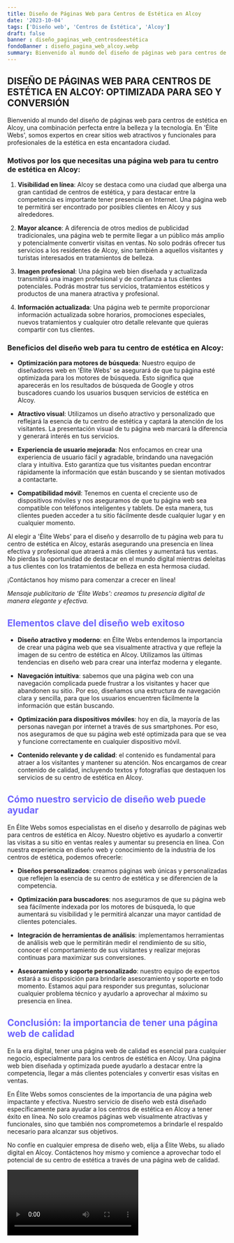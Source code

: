 ```yaml
---
title: Diseño de Páginas Web para Centros de Estética en Alcoy
date: '2023-10-04'
tags: ['Diseño web', 'Centros de Estética', 'Alcoy']
draft: false
banner : diseño_paginas_web_centrosdeestética
fondoBanner : diseño_pagina_web_alcoy.webp
summary: Bienvenido al mundo del diseño de páginas web para centros de estética en Alcoy, una combinación perfecta entre la belleza y la tecnología. En 'Élite Webs', somos expertos en crear sitios web atractivos y funcionales para profesionales de la estética en esta encantadora ciudad.
---
```


## DISEÑO DE PÁGINAS WEB PARA CENTROS DE ESTÉTICA EN ALCOY: OPTIMIZADA PARA SEO Y CONVERSIÓN

Bienvenido al mundo del diseño de páginas web para centros de estética en Alcoy, una combinación perfecta entre la belleza y la tecnología. En 'Élite Webs', somos expertos en crear sitios web atractivos y funcionales para profesionales de la estética en esta encantadora ciudad.

### Motivos por los que necesitas una página web para tu centro de estética en Alcoy:

1. **Visibilidad en línea**: Alcoy se destaca como una ciudad que alberga una gran cantidad de centros de estética, y para destacar entre la competencia es importante tener presencia en Internet. Una página web te permitirá ser encontrado por posibles clientes en Alcoy y sus alrededores.

2. **Mayor alcance**: A diferencia de otros medios de publicidad tradicionales, una página web te permite llegar a un público más amplio y potencialmente convertir visitas en ventas. No solo podrás ofrecer tus servicios a los residentes de Alcoy, sino también a aquellos visitantes y turistas interesados ​​en tratamientos de belleza.

3. **Imagen profesional**: Una página web bien diseñada y actualizada transmitirá una imagen profesional y de confianza a tus clientes potenciales. Podrás mostrar tus servicios, tratamientos estéticos y productos de una manera atractiva y profesional.

4. **Información actualizada**: Una página web te permite proporcionar información actualizada sobre horarios, promociones especiales, nuevos tratamientos y cualquier otro detalle relevante que quieras compartir con tus clientes.

### Beneficios del diseño web para tu centro de estética en Alcoy:

- **Optimización para motores de búsqueda**: Nuestro equipo de diseñadores web en 'Élite Webs' se asegurará de que tu página esté optimizada para los motores de búsqueda. Esto significa que aparecerás en los resultados de búsqueda de Google y otros buscadores cuando los usuarios busquen servicios de estética en Alcoy.

- **Atractivo visual**: Utilizamos un diseño atractivo y personalizado que reflejará la esencia de tu centro de estética y captará la atención de los visitantes. La presentación visual de tu página web marcará la diferencia y generará interés en tus servicios.

- **Experiencia de usuario mejorada**: Nos enfocamos en crear una experiencia de usuario fácil y agradable, brindando una navegación clara y intuitiva. Esto garantiza que tus visitantes puedan encontrar rápidamente la información que están buscando y se sientan motivados a contactarte.

- **Compatibilidad móvil**: Tenemos en cuenta el creciente uso de dispositivos móviles y nos aseguramos de que tu página web sea compatible con teléfonos inteligentes y tablets. De esta manera, tus clientes pueden acceder a tu sitio fácilmente desde cualquier lugar y en cualquier momento.

Al elegir a 'Élite Webs' para el diseño y desarrollo de tu página web para tu centro de estética en Alcoy, estarás asegurando una presencia en línea efectiva y profesional que atraerá a más clientes y aumentará tus ventas. No pierdas la oportunidad de destacar en el mundo digital mientras deleitas a tus clientes con los tratamientos de belleza en esta hermosa ciudad.

¡Contáctanos hoy mismo para comenzar a crecer en línea!

*Mensaje publicitario de 'Élite Webs': creamos tu presencia digital de manera elegante y efectiva.*

<GifSeo />

<Cta />

## <span style="color: #6c63ff">Elementos clave del diseño web exitoso</span>

- **Diseño atractivo y moderno**: en Élite Webs entendemos la importancia de crear una página web que sea visualmente atractiva y que refleje la imagen de su centro de estética en Alcoy. Utilizamos las últimas tendencias en diseño web para crear una interfaz moderna y elegante.

- **Navegación intuitiva**: sabemos que una página web con una navegación complicada puede frustrar a los visitantes y hacer que abandonen su sitio. Por eso, diseñamos una estructura de navegación clara y sencilla, para que los usuarios encuentren fácilmente la información que están buscando.

- **Optimización para dispositivos móviles**: hoy en día, la mayoría de las personas navegan por internet a través de sus smartphones. Por eso, nos aseguramos de que su página web esté optimizada para que se vea y funcione correctamente en cualquier dispositivo móvil.

- **Contenido relevante y de calidad**: el contenido es fundamental para atraer a los visitantes y mantener su atención. Nos encargamos de crear contenido de calidad, incluyendo textos y fotografías que destaquen los servicios de su centro de estética en Alcoy.

## <span style="color: #6c63ff">Cómo nuestro servicio de diseño web puede ayudar</span>

En Élite Webs somos especialistas en el diseño y desarrollo de páginas web para centros de estética en Alcoy. Nuestro objetivo es ayudarlo a convertir las visitas a su sitio en ventas reales y aumentar su presencia en línea. Con nuestra experiencia en diseño web y conocimiento de la industria de los centros de estética, podemos ofrecerle:

- **Diseños personalizados**: creamos páginas web únicas y personalizadas que reflejen la esencia de su centro de estética y se diferencien de la competencia.

- **Optimización para buscadores**: nos aseguramos de que su página web sea fácilmente indexada por los motores de búsqueda, lo que aumentará su visibilidad y le permitirá alcanzar una mayor cantidad de clientes potenciales.

- **Integración de herramientas de análisis**: implementamos herramientas de análisis web que le permitirán medir el rendimiento de su sitio, conocer el comportamiento de sus visitantes y realizar mejoras continuas para maximizar sus conversiones.

- **Asesoramiento y soporte personalizado**: nuestro equipo de expertos estará a su disposición para brindarle asesoramiento y soporte en todo momento. Estamos aquí para responder sus preguntas, solucionar cualquier problema técnico y ayudarlo a aprovechar al máximo su presencia en línea.

## <span style="color: #6c63ff">Conclusión: la importancia de tener una página web de calidad</span>

En la era digital, tener una página web de calidad es esencial para cualquier negocio, especialmente para los centros de estética en Alcoy. Una página web bien diseñada y optimizada puede ayudarlo a destacar entre la competencia, llegar a más clientes potenciales y convertir esas visitas en ventas.

En Élite Webs somos conscientes de la importancia de una página web impactante y efectiva. Nuestro servicio de diseño web está diseñado específicamente para ayudar a los centros de estética en Alcoy a tener éxito en línea. No solo creamos páginas web visualmente atractivas y funcionales, sino que también nos comprometemos a brindarle el respaldo necesario para alcanzar sus objetivos.

No confíe en cualquier empresa de diseño web, elija a Élite Webs, su aliado digital en Alcoy. Contáctenos hoy mismo y comience a aprovechar todo el potencial de su centro de estética a través de una página web de calidad.

<Video />

<CtaBot job='Centros de Estética' city='Alcoy'/>

<Gmaps query='Alcoy+españa+maps' />